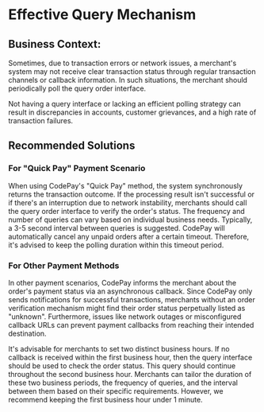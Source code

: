 # Effective Query Mechanism

## Business Context:

Sometimes, due to transaction errors or network issues, a merchant's system may not receive clear transaction status through regular transaction channels or callback information. In such situations, the merchant should periodically poll the query order interface.

Not having a query interface or lacking an efficient polling strategy can result in discrepancies in accounts, customer grievances, and a high rate of transaction failures.

## Recommended Solutions

### For "Quick Pay" Payment Scenario

When using CodePay's "Quick Pay" method, the system synchronously returns the transaction outcome. If the processing result isn't successful or if there's an interruption due to network instability, merchants should call the query order interface to verify the order's status. The frequency and number of queries can vary based on individual business needs. Typically, a 3-5 second interval between queries is suggested. CodePay will automatically cancel any unpaid orders after a certain timeout. Therefore, it's advised to keep the polling duration within this timeout period.

### For Other Payment Methods

In other payment scenarios, CodePay informs the merchant about the order's payment status via an asynchronous callback. Since CodePay only sends notifications for successful transactions, merchants without an order verification mechanism might find their order status perpetually listed as "unknown". Furthermore, issues like network outages or misconfigured callback URLs can prevent payment callbacks from reaching their intended destination.

It's advisable for merchants to set two distinct business hours. If no callback is received within the first business hour, then the query interface should be used to check the order status. This query should continue throughout the second business hour. Merchants can tailor the duration of these two business periods, the frequency of queries, and the interval between them based on their specific requirements. However, we recommend keeping the first business hour under 1 minute.

